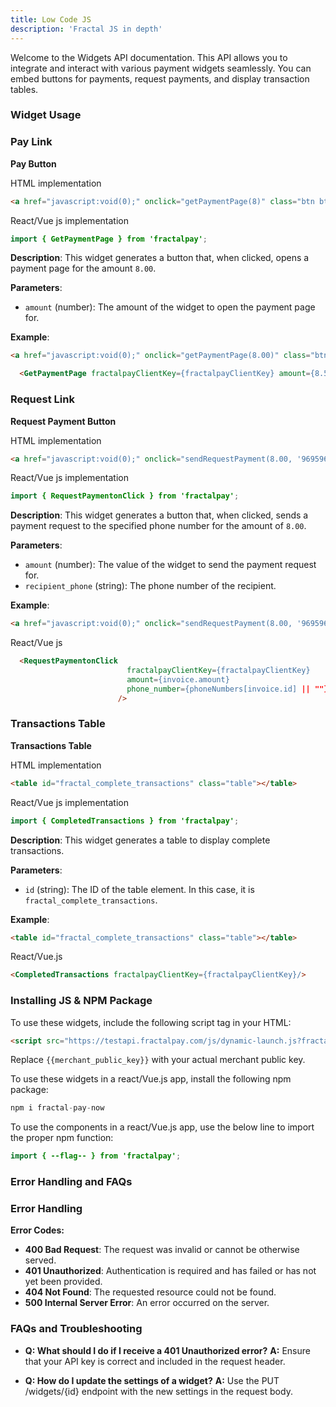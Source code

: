 ```yaml
---
title: Low Code JS
description: 'Fractal JS in depth'
---
```


Welcome to the Widgets API documentation. This API allows you to integrate and interact with various payment widgets seamlessly. You can embed buttons for payments, request payments, and display transaction tables.
### Widget Usage

### Pay Link

**Pay Button**

HTML implementation
```html
<a href="javascript:void(0);" onclick="getPaymentPage(8)" class="btn btn-primary">Pay</a>
```

React/Vue js implementation

```java
import { GetPaymentPage } from 'fractalpay';
```

**Description**: This widget generates a button that, when clicked, opens a payment page for the amount `8.00`.

**Parameters**:

- `amount` (number): The amount of the widget to open the payment page for.

**Example**:

```html
<a href="javascript:void(0);" onclick="getPaymentPage(8.00)" class="btn btn-primary">Pay</a>
```

```html
  <GetPaymentPage fractalpayClientKey={fractalpayClientKey} amount={8.55} />
```

### Request Link

**Request Payment Button**

HTML implementation
```html
<a href="javascript:void(0);" onclick="sendRequestPayment(8.00, '9695969889')" class="btn btn-primary">Request payment</a>
```

React/Vue js implementation

```java
import { RequestPaymentonClick } from 'fractalpay';
```

**Description**: This widget generates a button that, when clicked, sends a payment request to the specified phone number for the amount of `8.00`.

**Parameters**:

- `amount` (number): The value of the widget to send the payment request for.
- `recipient_phone` (string): The phone number of the recipient.

**Example**:

```html
<a href="javascript:void(0);" onclick="sendRequestPayment(8.00, '9695969889')" class="btn btn-primary">Request payment</a>
```

React/Vue js
```html
  <RequestPaymentonClick
                          fractalpayClientKey={fractalpayClientKey}
                          amount={invoice.amount}
                          phone_number={phoneNumbers[invoice.id] || ""}
                        />
```

### Transactions Table


**Transactions Table**

HTML implementation
```html
<table id="fractal_complete_transactions" class="table"></table>
```

React/Vue js implementation
```java
import { CompletedTransactions } from 'fractalpay';
```

**Description**: This widget generates a table to display complete transactions.

**Parameters**:

- `id` (string): The ID of the table element. In this case, it is `fractal_complete_transactions`.

**Example**:

```html
<table id="fractal_complete_transactions" class="table"></table>
```

React/Vue.js
```html
<CompletedTransactions fractalpayClientKey={fractalpayClientKey}/>
```
### Installing JS & NPM Package

To use these widgets, include the following script tag in your HTML:

```html
<script src="https://testapi.fractalpay.com/js/dynamic-launch.js?fractalpay_merchant_public_key={{merchant_public_key}}"></script>
```
Replace `{{merchant_public_key}}` with your actual merchant public key.

To use these widgets in a react/Vue.js app, install the following npm package:

```java
npm i fractal-pay-now
```

To use the components in a react/Vue.js app, use the below line to import the proper npm function:
```java
import { --flag-- } from 'fractalpay';
```


### Error Handling and FAQs

### Error Handling

**Error Codes:**

- **400 Bad Request**: The request was invalid or cannot be otherwise served.
- **401 Unauthorized**: Authentication is required and has failed or has not yet been provided.
- **404 Not Found**: The requested resource could not be found.
- **500 Internal Server Error**: An error occurred on the server.

### FAQs and Troubleshooting

- **Q: What should I do if I receive a 401 Unauthorized error?**
  **A:** Ensure that your API key is correct and included in the request header.

- **Q: How do I update the settings of a widget?**
  **A:** Use the PUT /widgets/{id} endpoint with the new settings in the request body.

  

